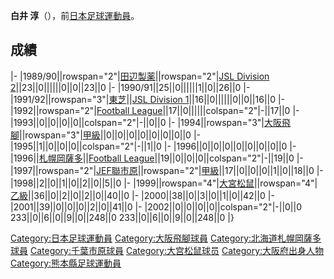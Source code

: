 {{Infobox football biography
|name=白井 淳
|image=
|fullname=白井淳
|birth_date={{Birth date and age|1966|4|18}}
|cityofbirth=[[熊本縣|熊本縣]]
|countryofbirth=[[日本|日本]]
|position=[[守門員_(足球)|守門員]]
|currentclub=
|years=1989-1991<br/>1991-1993<br/>1994-1996<br/>1996<br/>1997-1998<br/>1999-2002
|clubs=[[田辺製薬SC|田辺製薬]]<br/>[[札幌岡薩多|東芝]]<br/>[[大阪飛腳|大阪飛腳]]<br/>[[札幌岡薩多|札幌岡薩多]]<br/>[[JEF聯市原·千葉|JEF聯市原]]<br/>[[大宮松鼠|大宮松鼠]]
|caps(goals)=
|nationalyears=
|nationalteam=
|nationalcaps(goals)=
}}
'''白井 淳'''（{{Bd|1966年|4月18日||}}），前[[日本|日本]][[足球|足球]][[運動員|運動員]]。

==成績==
{{Football player club statistics 1|YYN}}
{{Football player club statistics 2|JPN|YYN}}
|-
|1989/90||rowspan="2"|[[田辺製薬SC|田辺製薬]]||rowspan="2"|[[Japan_Soccer_League|JSL Division 2]]||23||0||||||0||0||23||0
|-
|1990/91||25||0||||||1||0||26||0
|-
|1991/92||rowspan="3"|[[札幌岡薩多|東芝]]||[[Japan_Soccer_League|JSL Division 1]]||16||0||||||0||0||16||0
|-
|1992||rowspan="2"|[[Japan_Football_League|Football League]]||17||0||||||colspan="2"|-||17||0
|-
|1993||0||0||0||0||colspan="2"|-||0||0
|-
|1994||rowspan="3"|[[大阪飛腳|大阪飛腳]]||rowspan="3"|[[日本職業足球甲級聯賽|甲級]]||0||0||0||0||0||0||0||0
|-
|1995||1||0||0||0||colspan="2"|-||1||0
|-
|1996||0||0||0||0||0||0||0||0
|-
|1996||[[札幌岡薩多|札幌岡薩多]]||[[Japan_Football_League|Football League]]||19||0||0||0||colspan="2"|-||19||0
|-
|1997||rowspan="2"|[[JEF聯市原·千葉|JEF聯市原]]||rowspan="2"|[[日本職業足球甲級聯賽|甲級]]||17||0||0||0||1||0||18||0
|-
|1998||2||0||1||0||2||0||5||0
|-
|1999||rowspan="4"|[[大宮松鼠|大宮松鼠]]||rowspan="4"|[[日本職業足球乙級聯賽|乙級]]||36||0||2||0||2||0||40||0
|-
|2000||38||0||3||0||1||0||42||0
|-
|2001||39||0||0||0||2||0||41||0
|-
|2002||0||0||0||0||colspan="2"|-||0||0
{{Football player club statistics 3|1|JPN}}233||0||6||0||9||0||248||0
{{Football player club statistics 5}}233||0||6||0||9||0||248||0
|}

{{Japan-sport-bio-stub}}
{{Soccer-player-stub}}

[[Category:日本足球運動員|Category:日本足球運動員]]
[[Category:大阪飛腳球員|Category:大阪飛腳球員]]
[[Category:北海道札幌岡薩多球員|Category:北海道札幌岡薩多球員]]
[[Category:千葉市原球員|Category:千葉市原球員]]
[[Category:大宫松鼠球员|Category:大宫松鼠球员]]
[[Category:大阪府出身人物|Category:大阪府出身人物]]
[[Category:熊本縣足球運動員|Category:熊本縣足球運動員]]